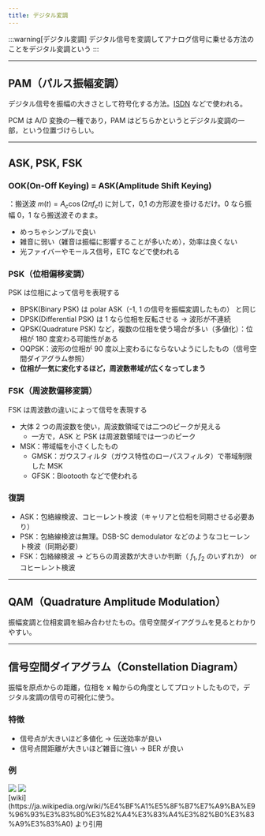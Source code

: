 ```yaml
---
title: デジタル変調
---
```


:::warning[デジタル変調]
デジタル信号を変調してアナログ信号に乗せる方法のことをデジタル変調という
:::

----
## PAM（パルス振幅変調）
デジタル信号を振幅の大きさとして符号化する方法。[ISDN](https://ja.wikipedia.org/wiki/ISDN) などで使われる。

PCM は A/D 変換の一種であり，PAM はどちらかというとデジタル変調の一部，という位置づけらしい。

---
## ASK, PSK, FSK
### OOK(On-Off Keying) = ASK(Amplitude Shift Keying)
：搬送波 $m(t) = A_c \cos(2\pi f_c t)$ に対して，0,1 の方形波を掛けるだけ。0 なら振幅 0，1 なら搬送波そのまま。
- めっちゃシンプルで良い
- 雑音に弱い（雑音は振幅に影響することが多いため），効率は良くない
- 光ファイバーやモールス信号，ETC などで使われる

### PSK（位相偏移変調）
PSK は位相によって信号を表現する
- BPSK(Binary PSK) は polar ASK（-1, 1 の信号を振幅変調したもの） と同じ
- DPSK(Differential PSK) は 1 なら位相を反転させる $\rightarrow$ 波形が不連続
- QPSK(Quadrature PSK) など，複数の位相を使う場合が多い（多値化）：位相が 180 度変わる可能性がある
- OQPSK：波形の位相が 90 度以上変わるにならないようにしたもの（信号空間ダイアグラム参照）
- **位相が一気に変化するほど，周波数帯域が広くなってしまう**

### FSK（周波数偏移変調）
FSK は周波数の違いによって信号を表現する
- 大体 2 つの周波数を使い，周波数領域では二つのピークが見える
    - 一方で，ASK と PSK は周波数領域では一つのピーク
- MSK：帯域幅を小さくしたもの
    - GMSK：ガウスフィルタ（ガウス特性のローパスフィルタ）で帯域制限した MSK
    - GFSK：Blootooth などで使われる


### 復調
- ASK：包絡線検波、コヒーレント検波（キャリアと位相を同期させる必要あり）
- PSK：包絡線検波は無理。DSB-SC demodulator などのようなコヒーレント検波（同期必要）
- FSK：包絡線検波 → どちらの周波数が大きいか判断（ $f_1, f_2$ のいずれか） or コヒーレント検波

---
## QAM（Quadrature Amplitude Modulation）
振幅変調と位相変調を組み合わせたもの。信号空間ダイアグラムを見るとわかりやすい。

---
## 信号空間ダイアグラム（Constellation Diagram）
振幅を原点からの距離，位相を x 軸からの角度としてプロットしたもので，デジタル変調の信号の可視化に使う。
### 特徴
- 信号点が大きいほど多値化 $\rightarrow$ 伝送効率が良い
- 信号点間距離が大きいほど雑音に強い $\rightarrow$ BER が良い

### 例
<div style={{ display: 'flex', justifyContent: 'left', gap: '20px' }}>
  <img src="/img/physics/PSK.png" style={{ width: '80%' }} />
  <img src="/img/physics/QAM.png" style={{ width: '20%' }} />
</div>
[wiki](https://ja.wikipedia.org/wiki/%E4%BF%A1%E5%8F%B7%E7%A9%BA%E9%96%93%E3%83%80%E3%82%A4%E3%83%A4%E3%82%B0%E3%83%A9%E3%83%A0) より引用